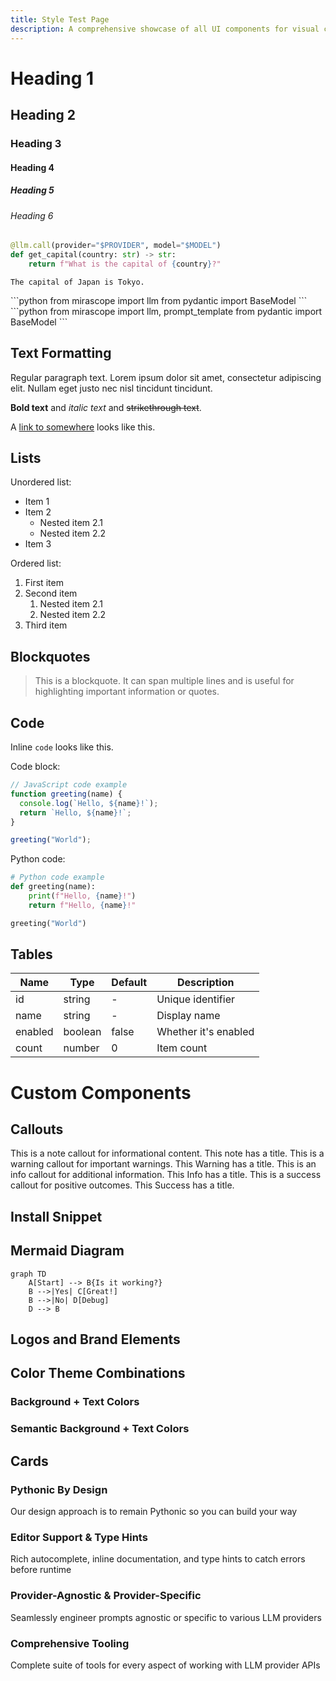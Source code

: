 ```yaml
---
title: Style Test Page
description: A comprehensive showcase of all UI components for visual consistency testing
---
```


# Heading 1
## Heading 2
### Heading 3
#### Heading 4
##### Heading 5
###### Heading 6


```python
@llm.call(provider="$PROVIDER", model="$MODEL")
def get_capital(country: str) -> str:
    return f"What is the capital of {country}?"
```

```
The capital of Japan is Tokyo.
```
<TabbedSection showLogo={true}>
<Tab value="Shorthand">
```python
from mirascope import llm
from pydantic import BaseModel
```
</Tab>
<Tab value="Template">
```python
from mirascope import llm, prompt_template
from pydantic import BaseModel
```
</Tab>
</TabbedSection>

## Text Formatting

Regular paragraph text. Lorem ipsum dolor sit amet, consectetur adipiscing elit. Nullam eget justo nec nisl tincidunt tincidunt.

**Bold text** and *italic text* and ~~strikethrough text~~.

A [link to somewhere](#) looks like this.

## Lists

Unordered list:
- Item 1
- Item 2
  - Nested item 2.1
  - Nested item 2.2
- Item 3

Ordered list:
1. First item
2. Second item
   1. Nested item 2.1
   2. Nested item 2.2
3. Third item

## Blockquotes

> This is a blockquote. It can span multiple lines and is useful for highlighting important information or quotes.

## Code

Inline `code` looks like this.

Code block:

```javascript
// JavaScript code example
function greeting(name) {
  console.log(`Hello, ${name}!`);
  return `Hello, ${name}!`;
}

greeting("World");
```

Python code:

```python
# Python code example
def greeting(name):
    print(f"Hello, {name}!")
    return f"Hello, {name}!"

greeting("World")
```

## Tables

<div className="overflow-x-auto">
  <table className="min-w-full divide-y divide-border my-6">
    <thead>
      <tr>
        <th className="px-4 py-2 bg-muted text-left text-sm font-medium">Name</th>
        <th className="px-4 py-2 bg-muted text-left text-sm font-medium">Type</th>
        <th className="px-4 py-2 bg-muted text-left text-sm font-medium">Default</th>
        <th className="px-4 py-2 bg-muted text-left text-sm font-medium">Description</th>
      </tr>
    </thead>
    <tbody>
      <tr>
        <td className="px-4 py-2 border-t border-border">id</td>
        <td className="px-4 py-2 border-t border-border">string</td>
        <td className="px-4 py-2 border-t border-border">-</td>
        <td className="px-4 py-2 border-t border-border">Unique identifier</td>
      </tr>
      <tr>
        <td className="px-4 py-2 border-t border-border">name</td>
        <td className="px-4 py-2 border-t border-border">string</td>
        <td className="px-4 py-2 border-t border-border">-</td>
        <td className="px-4 py-2 border-t border-border">Display name</td>
      </tr>
      <tr>
        <td className="px-4 py-2 border-t border-border">enabled</td>
        <td className="px-4 py-2 border-t border-border">boolean</td>
        <td className="px-4 py-2 border-t border-border">false</td>
        <td className="px-4 py-2 border-t border-border">Whether it's enabled</td>
      </tr>
      <tr>
        <td className="px-4 py-2 border-t border-border">count</td>
        <td className="px-4 py-2 border-t border-border">number</td>
        <td className="px-4 py-2 border-t border-border">0</td>
        <td className="px-4 py-2 border-t border-border">Item count</td>
      </tr>
    </tbody>
  </table>
</div>

# Custom Components

## Callouts


<Note>
  This is a note callout for informational content.
</Note>

<Note title="Take note">
  This note has a title.
</Note>

<Warning>
  This is a warning callout for important warnings.
</Warning>

<Warning title="Take Warning">
  This Warning has a title.
</Warning>

<Info>
  This is an info callout for additional information.
</Info>

<Info title="Take Info">
  This Info has a title.
</Info>

<Success>
  This is a success callout for positive outcomes.
</Success>

<Success title="Take Success">
  This Success has a title.
</Success>


## Install Snippet

<InstallSnippet package="mirascope" />

## Mermaid Diagram

```mermaid
graph TD
    A[Start] --> B{Is it working?}
    B -->|Yes| C[Great!]
    B -->|No| D[Debug]
    D --> B
```

## Logos and Brand Elements

<Logo size="small" />
<Logo size="medium" />
<Logo size="large" />




## Color Theme Combinations

<h3 className="text-xl font-semibold mb-3">Background + Text Colors</h3>
<ColorThemeDisplay
  bgColors={["bg-background", "bg-muted", "bg-accent"]}
  textColors={[
    "text-foreground",
    "text-primary",
    "text-secondary",
    "text-accent-foreground",
    "text-muted-foreground",
  ]}
/>

<h3 className="text-xl font-semibold mb-3">Semantic Background + Text Colors</h3>
<ColorThemeDisplay
  bgColors={["bg-button-primary", "bg-primary", "bg-secondary", "bg-lilypad-green"]}
  textColors={[
    "text-primary-foreground",
    "text-secondary-foreground",
    "text-accent-foreground",
  ]}
/>

## Cards

<div className="grid grid-cols-1 md:grid-cols-2 gap-4 my-6">
  <div className="p-4 border rounded-lg shadow-sm">
    <h3 className="text-lg font-medium mb-2">Pythonic By Design</h3>
    <p>Our design approach is to remain Pythonic so you can build your way</p>
  </div>
  <div className="p-4 border rounded-lg shadow-sm">
    <h3 className="text-lg font-medium mb-2">Editor Support & Type Hints</h3>
    <p>Rich autocomplete, inline documentation, and type hints to catch errors before runtime</p>
  </div>
  <div className="p-4 border rounded-lg shadow-sm">
    <h3 className="text-lg font-medium mb-2">Provider-Agnostic & Provider-Specific</h3>
    <p>Seamlessly engineer prompts agnostic or specific to various LLM providers</p>
  </div>
  <div className="p-4 border rounded-lg shadow-sm">
    <h3 className="text-lg font-medium mb-2">Comprehensive Tooling</h3>
    <p>Complete suite of tools for every aspect of working with LLM provider APIs</p>
  </div>
</div>
